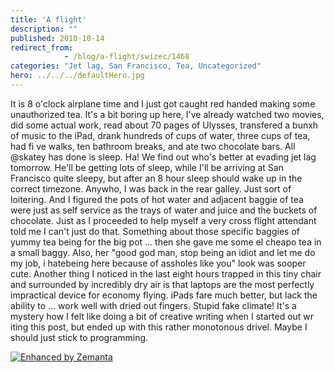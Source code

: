 ```yaml
---
title: 'A flight'
description: ""
published: 2010-10-14
redirect_from: 
            - /blog/a-flight/swizec/1468
categories: "Jet lag, San Francisco, Tea, Uncategorized"
hero: ../../../defaultHero.jpg
---
```

<!-- p.p1 {margin: 0.0px 0.0px 0.0px 0.0px; font: 13.0px Arial} p.p2 {margin: 0.0px 0.0px 0.0px 0.0px; font: 13.0px Arial; min-height: 15.0px} -->

It is 8 o&#x27;clock airplane time and I just got caught red handed making some unauthorized tea. It&#x27;s a bit boring up here, I&#x27;ve already watched two movies, did some actual work, read about 70 pages of Ulysses, transfered a bunxh of music to the iPad, drank hundreds of cups of water, three cups of tea, had fi ve walks, ten bathroom breaks, and ate two chocolate bars. All @skatey has done is sleep. Ha! We find out who&#x27;s better at evading jet lag tomorrow. He&#x27;ll be getting lots of sleep, while I&#x27;ll be arriving at San Francisco quite sleepy, but after an 8 hour sleep should wake up in the correct timezone. Anywho, I was back in the rear galley. Just sort of loitering. And I figured the pots of hot water and adjacent baggie of tea were just as self service as the trays of water and juice and the buckets of chocolate. Just as I proceeded to help myself a very cross flight attendant told me I can&#x27;t just do that. Something about those specific baggies of yummy tea being for the big pot ... then she gave me some el cheapo tea in a small baggy. Also, her &quot;good god man, stop being an idiot and let me do my job, i hatebeing here because of assholes like you&quot; look was sooper cute. Another thing I noticed in the last eight hours trapped in this tiny chair and surrounded by incredibly dry air is that laptops are the most perfectly impractical device for economy flying. iPads fare much better, but lack the ability to ... work well with dried out fingers. Stupid fake climate! It&#x27;s a mystery how I felt like doing a bit of creative writing when I started out wr iting this post, but ended up with this rather monotonous drivel. Maybe I should just stick to programming.

[![Enhanced by Zemanta](http://img.zemanta.com/zemified_e.png?x-id=fc430327-b2c2-4590-9a0a-3286e69b92d0)](http://www.zemanta.com/ "Enhanced by Zemanta")
